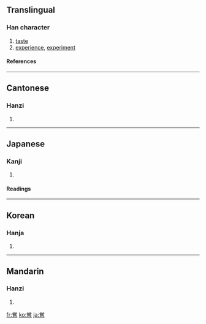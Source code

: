 {{see|尝}}

==Translingual==
===Han character===
{{Han char|rn=30|rad=口|as=11|sn=14|four=9060<sub>1</sub>|canj=火月口心日 (FBRPA)}}
# [[taste]]
# [[experience]], [[experiment]]
====References====
{{Han ref|kx=0206.090|dkj=04205|dj=0429.070|hdz=21529.090|uh=5617|ud=22039|bh=B9C1|bd=47553}}
----
==Cantonese==
===Hanzi===
{{yue-hanzi|jyut=|y=seung4}}
# {{defn|Cantonese}}
----
==Japanese==
===Kanji===
{{ja-kanji|grade=|rs=口11}}
# {{defn|Japanese}} 
====Readings====
{{ja-readings|on=[[しょう]] (shō), [[じょう]] (jō)|kun=[[なめる]] (nameru), [[こころみる]] (kokoromiru), [[かって]] (katte)}}
----
==Korean==
===Hanja===
{{ko-hanja|hangeul=상|rv=sang|mr=sang}}
# {{defn|Korean}}
----

==Mandarin==
===Hanzi===
{{cmn-hanzi|sim=尝|pin=[[cháng]] ([[chang2]])|wg=ch'ang<sup>2</sup>}}
# {{defn|Mandarin}}

[[fr:嘗]]
[[ko:嘗]]
[[ja:嘗]]